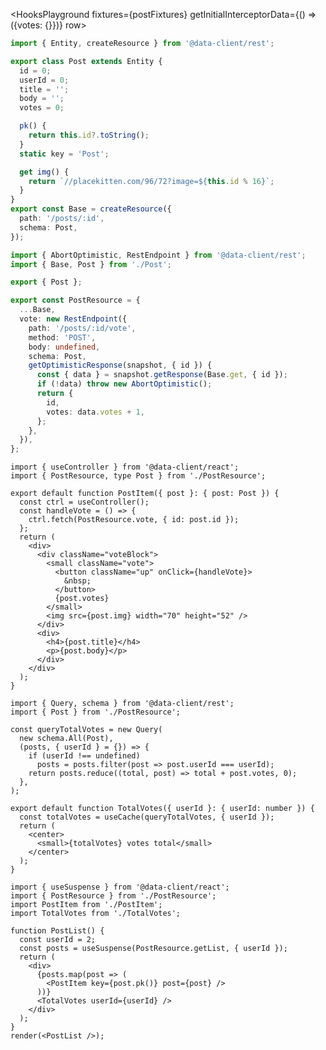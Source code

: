 

<HooksPlayground fixtures={postFixtures} getInitialInterceptorData={() => ({votes: {}})} row>

```ts title="Post" collapsed
import { Entity, createResource } from '@data-client/rest';

export class Post extends Entity {
  id = 0;
  userId = 0;
  title = '';
  body = '';
  votes = 0;

  pk() {
    return this.id?.toString();
  }
  static key = 'Post';

  get img() {
    return `//placekitten.com/96/72?image=${this.id % 16}`;
  }
}
export const Base = createResource({
  path: '/posts/:id',
  schema: Post,
});
```

```ts title="PostResource" {13-20}
import { AbortOptimistic, RestEndpoint } from '@data-client/rest';
import { Base, Post } from './Post';

export { Post };

export const PostResource = {
  ...Base,
  vote: new RestEndpoint({
    path: '/posts/:id/vote',
    method: 'POST',
    body: undefined,
    schema: Post,
    getOptimisticResponse(snapshot, { id }) {
      const { data } = snapshot.getResponse(Base.get, { id });
      if (!data) throw new AbortOptimistic();
      return {
        id,
        votes: data.votes + 1,
      };
    },
  }),
};
```

```tsx title="PostItem" {7} collapsed
import { useController } from '@data-client/react';
import { PostResource, type Post } from './PostResource';

export default function PostItem({ post }: { post: Post }) {
  const ctrl = useController();
  const handleVote = () => {
    ctrl.fetch(PostResource.vote, { id: post.id });
  };
  return (
    <div>
      <div className="voteBlock">
        <small className="vote">
          <button className="up" onClick={handleVote}>
            &nbsp;
          </button>
          {post.votes}
        </small>
        <img src={post.img} width="70" height="52" />
      </div>
      <div>
        <h4>{post.title}</h4>
        <p>{post.body}</p>
      </div>
    </div>
  );
}
```

```tsx title="TotalVotes" collapsed
import { Query, schema } from '@data-client/rest';
import { Post } from './PostResource';

const queryTotalVotes = new Query(
  new schema.All(Post),
  (posts, { userId } = {}) => {
    if (userId !== undefined)
      posts = posts.filter(post => post.userId === userId);
    return posts.reduce((total, post) => total + post.votes, 0);
  },
);

export default function TotalVotes({ userId }: { userId: number }) {
  const totalVotes = useCache(queryTotalVotes, { userId });
  return (
    <center>
      <small>{totalVotes} votes total</small>
    </center>
  );
}
```

```tsx title="PostList" collapsed
import { useSuspense } from '@data-client/react';
import { PostResource } from './PostResource';
import PostItem from './PostItem';
import TotalVotes from './TotalVotes';

function PostList() {
  const userId = 2;
  const posts = useSuspense(PostResource.getList, { userId });
  return (
    <div>
      {posts.map(post => (
        <PostItem key={post.pk()} post={post} />
      ))}
      <TotalVotes userId={userId} />
    </div>
  );
}
render(<PostList />);
```

</HooksPlayground>